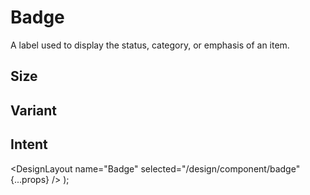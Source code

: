 
# Badge

A label used to display the status, category, or emphasis of an item.

## Size

<DesignComponentsDisplay className="grid-flow-col grid-rows-1">
  <Badge size="sm" children="Badge" />
  <Badge size="md" children="Badge" />
  <Badge size="lg" children="Badge" />
</DesignComponentsDisplay>

## Variant

<DesignComponentsDisplay className="grid-flow-col grid-rows-1">
  <Badge variant="primary" children="Badge" />
  <Badge variant="secondary" children="Badge" />
</DesignComponentsDisplay>

## Intent

<DesignComponentsDisplay className="grid-flow-col grid-rows-6 md:grid-rows-4 lg:grid-rows-2">
  <Badge variant="primary" intent="none" children="Badge" />
  <Badge variant="secondary" intent="none" children="Badge" />
  <Badge variant="primary" intent="primary" children="Badge" />
  <Badge variant="secondary" intent="primary" children="Badge" />
  <Badge variant="primary" intent="fail" children="Badge" />
  <Badge variant="secondary" intent="fail" children="Badge" />
  <Badge variant="primary" intent="success" children="Badge" />
  <Badge variant="secondary" intent="success" children="Badge" />
  <Badge variant="primary" intent="warning" children="Badge" />
  <Badge variant="secondary" intent="warning" children="Badge" />
  <Badge variant="primary" intent="orange" children="Badge" />
  <Badge variant="secondary" intent="orange" children="Badge" />
</DesignComponentsDisplay>

  <DesignLayout name="Badge" selected="/design/component/badge" {...props} />
);
